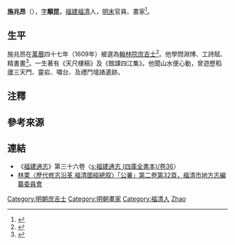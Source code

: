 '''施兆昂'''（{{bd|？年||？年||Shi}}），[[表字|字]]'''顒昆'''，[[福建|福建]][[福清|福清]]人{{noteTag|見盧輔聖、崔爾平《中國書畫全書》（由上海書畫出版社出版）。}}，[[明末|明末]]官員、畫家<ref>{{cite book |author1=俞達珠 |title=福清市方志叢書:福清歷代著述人物紀略 |year=2015 |publisher=福建人民出版社、海峽出版發行集團 |page= |quote= |url=}}</ref>。

== 生平 ==
施兆昂在[[萬曆|萬曆]]四十七年（1609年）被選為[[翰林院|翰林院]][[庶吉士|庶吉士]]<ref name="大明神宗顯皇帝實錄卷之五百九十一">{{Cite Web |url=https://ctext.org/wiki.pl?if=gb&chapter=122990 |title=《明實錄》‧《大明神宗顯皇帝實錄卷之五百九十一》 |accessdate=2021-05-06 |archive-date=2017-10-05 |archive-url=https://web.archive.org/web/20171005202042/https://ctext.org/wiki.pl?if=gb&chapter=122990 |dead-url=no }}</ref>{{noteTag|據《明實錄.神宗實錄》第591卷記載：「辛亥改授考選進士。倪啟祚、丁進、施兆昂、姚明恭、侯恪、張翀、吳士元、楊夢袞、魯時升、楊世芳、顧錫疇、劉宇亮、金秉乾、朱繼祚、何吾騶、姚希孟、許可徵、姜曰廣、楊維新、陳萬言、丁乾學、雷躍龍、胡尚英為庶吉士。與同一甲進士孔貞運等送翰林院進學。」。}}。他學問淵博、工詩賦、精書畫<ref name="台中施姓宗親會〈施姓歷史名人〉">{{Cite Web |url=https://archive.ph/itDJY |title=施姓歷史名人 |publisher=台中施姓宗親會 |accessdate=2021-05-06 |archive-date=2021-05-06 |archive-url=https://archive.today/20210506134503/http://www.tcshih.org/great.php }}</ref>。一生著有《天尺樓稿》及《館課四江集》。他聞山水便心動，曾遊歷稻廬三天門、靈岩、嘯台、及禮鬥壇諸遺跡。

==注釋==
{{noteFoot}}

==參考來源==
{{reflist}}

==連結==
* 《[[福建通志|福建通志]]》第三十六卷〈[[s:福建通志_(四庫全書本)/卷36|s:福建通志 (四庫全書本)/卷36]]〉
* [https://web.archive.org/web/20171005201943/http://fqszb.org/editor/attached/file/20170704/20170704214529_3013.pdf 林栗〈歷代修志沿革 福清圖經總叙〉「公署」第二卷第32頁，福清市地方志編纂委員會]  


{{明朝人物小作品}}
{{萬曆四十七年己未科殿試金榜}}
{{DEFAULTSORT:Shi}}

[[Category:明朝庶吉士|Category:明朝庶吉士]]
[[Category:明朝畫家|Category:明朝畫家]]
[[Category:福清人|Category:福清人]]
[[Category:施姓|Zhao]]
